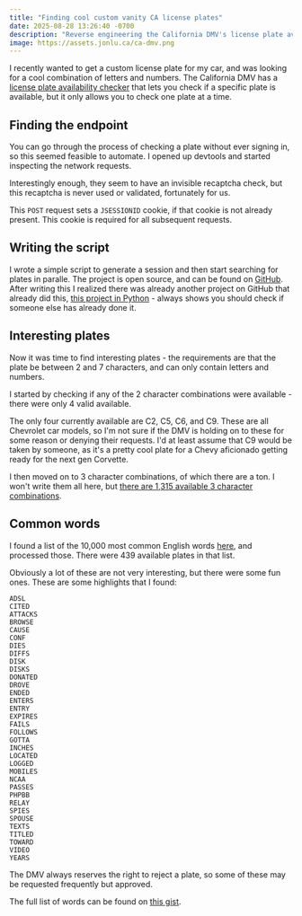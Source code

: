 ```yaml
---
title: "Finding cool custom vanity CA license plates"
date: 2025-08-28 13:26:40 -0700
description: "Reverse engineering the California DMV's license plate availability checker to find cool custom plates."
image: https://assets.jonlu.ca/ca-dmv.png
---
```


I recently wanted to get a custom license plate for my car, and was looking for a cool combination of letters and numbers. The California DMV has a [license plate availability checker](https://www.dmv.ca.gov/portal/vehicle-registration/license-plates-decals-and-placards/license-plates/order-special-interest-and-personalized-license-plates/) that lets you check if a specific plate is available, but it only allows you to check one plate at a time.

<CustomImage file="ca-plate-personalize" footnote="California DMV Plate Checker" alt="California DMV Plate Checker" />

## Finding the endpoint

You can go through the process of checking a plate without ever signing in, so this seemed feasible to automate. I opened up devtools and started inspecting the network requests.

Interestingly enough, they seem to have an invisible recaptcha check, but this recaptcha is never used or validated, fortunately for us.

<CustomImage file="ca-dmv-session-init" footnote="POST request to initialize the session" alt="Session initialization" />

This `POST` request sets a `JSESSIONID` cookie, if that cookie is not already present. This cookie is required for all subsequent requests.

<CustomImage file="ca-plate-check-request" footnote="POST request to initialize the session" alt="Session initialization" />

## Writing the script

I wrote a simple script to generate a session and then start searching for plates in paralle. The project is open source, and can be found on [GitHub](https://github.com/jonluca/CA-DMV-Plate-Finder). After writing this I realized there was already another project on GitHub that already did this, [this project in Python](https://github.com/brivera2524/california-plate-checker) - always shows you should check if someone else has already done it.

## Interesting plates

Now it was time to find interesting plates - the requirements are that the plate be between 2 and 7 characters, and can only contain letters and numbers.

I started by checking if any of the 2 character combinations were available - there were only 4 valid available.

<CustomImage file="ca-plate-two-letter-checks" footnote="All available two character plates" />

The only four currently available are C2, C5, C6, and C9. These are all Chevrolet car models, so I'm not sure if the DMV is holding on to these for some reason or denying their requests. I'd at least assume that C9 would be taken by someone, as it's a pretty cool plate for a Chevy aficionado getting ready for the next gen Corvette.

I then moved on to 3 character combinations, of which there are a ton. I won't write them all here, but [there are 1,315 available 3 character combinations](https://gist.github.com/jonluca/c288294aed666f08746915ec996154cb).

## Common words

I found a list of the 10,000 most common English words [here](https://apiacoa.org/publications/teaching/datasets/google-10000-english.txt), and processed those. There were 439 available plates in that list.

Obviously a lot of these are not very interesting, but there were some fun ones. These are some highlights that I found:

```
ADSL
CITED
ATTACKS
BROWSE
CAUSE
CONF
DIES
DIFFS
DISK
DISKS
DONATED
DROVE
ENDED
ENTERS
ENTRY
EXPIRES
FAILS
FOLLOWS
GOTTA
INCHES
LOCATED
LOGGED
MOBILES
NCAA
PASSES
PHPBB
RELAY
SPIES
SPOUSE
TEXTS
TITLED
TOWARD
VIDEO
YEARS
```

The DMV always reserves the right to reject a plate, so some of these may be requested frequently but approved.

The full list of words can be found on [this gist](https://gist.github.com/jonluca/2ef6eb946e74363033c41a1bfb99177c).

<Gist id="jonluca/2ef6eb946e74363033c41a1bfb99177c" />
